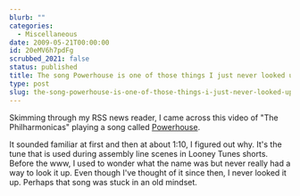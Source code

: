 ```yaml
---
blurb: ""
categories:
  - Miscellaneous
date: 2009-05-21T00:00:00
id: 20eMV6h7pdFg
scrubbed_2021: false
status: published
title: The song Powerhouse is one of those things I just never looked up
type: post
slug: the-song-powerhouse-is-one-of-those-things-i-just-never-looked-up--20emv6h7pdfg
---
```


Skimming through my RSS news reader, I came across this video of
"The Philharmonicas" playing a song called
[Powerhouse](http://en.wikipedia.org/wiki/Powerhouse_(song)).

It sounded familiar at first and then at about 1:10, I figured out
why. It's the tune that is used during assembly line scenes in
Looney Tunes shorts. Before the www, I used to wonder what the name
was but never really had a way to look it up. Even though I've
thought of it since then, I never looked it up. Perhaps that song
was stuck in an old mindset.